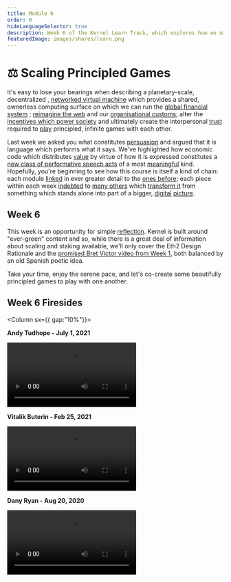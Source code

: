 ```yaml
---
title: Module 6
order: 0
hideLanguageSelector: true
description: Week 6 of the Kernel Learn Track, which explores how we might scale censorship resistant technologies across the globe and how we can learn to play principled, infinite games with one another.
featuredImage: images/shares/learn.png
---
```


# ⚖️ Scaling Principled Games

It's easy to lose your bearings when describing a planetary-scale, decentralized
, [networked virtual machine](/learn/module-1/) which provides a shared, ownerless computing 
surface on which we can run the [global financial system](/learn/module-2/)
; [reimagine the web](/learn/module-3) and our [organisational customs](/learn/module-4); alter 
the [incentives which power society](/learn/module-5) and ultimately create the 
interpersonal [trust](/learn/module-0/trust) required to [play](/learn/module-0/play-of-pattern) 
principled, infinite games with each other.

Last week we asked you what constitutes [persuasion](/learn/module-5/incentives/#persuasion) 
and argued that it is language which performs what it says. We've highlighted how economic 
code which distributes [value](/learn/module-1/value/) by virtue of how it is expressed 
constitutes a [new class of performative speech acts](/learn/module-4/self-enquiry/#identity-we-can-live-with) 
of a most [meaningful](/learn/module-1/meaning/) kind. Hopefully, you're beginning to see how 
this course is itself a kind of chain: each module [linked](/learn/module-3/lock-it-open/#the-path-forward) 
in ever greater detail to the [ones before](/learn/module-3/time/); each piece within each 
week [indebted](/learn/module-2/debt/) to [many others](/learn/module-4/the-garden) 
which [transform it](/learn/module-3/remember/) from something which stands alone into part of 
a bigger, [digital](/learn/module-4/art/) [picture](/learn/module-0/purpose/).

## Week 6

This week is an opportunity for simple [reflection](/learn/module-3/humility/). Kernel is 
built around "ever-green" content and so, while there is a great deal of information about 
scaling and staking <Link to="https://hackmd.io/@benjaminion/eth2_news" >available</Link>, 
we'll only cover the Eth2 Design Rationale and 
the [promised Bret Victor video from Week 1](/learn/module-1/joyful-subversion/#experiment-with-format), 
both balanced by an old Spanish poetic idea. 

Take your time, enjoy the serene pace, and let's co-create some beautifully principled games to 
play with one another.

## Week 6 Firesides

<Column sx={{ gap:"10%"}}>

<Box>

**Andy Tudhope - July 1, 2021**

<Video src="https://www.youtube-nocookie.com/embed/0BSPiWiXffQ" />

</Box>

<Box>

**Vitalik Buterin - Feb 25, 2021**

<Video src="https://www.youtube-nocookie.com/embed/xpKEVtjBNYg" />

</Box>

<Box>

**Dany Ryan - Aug 20, 2020**

<Video src="https://www.youtube-nocookie.com/embed/0WeQ7c-RbwM?start=1007" />

</Box>

</Column>